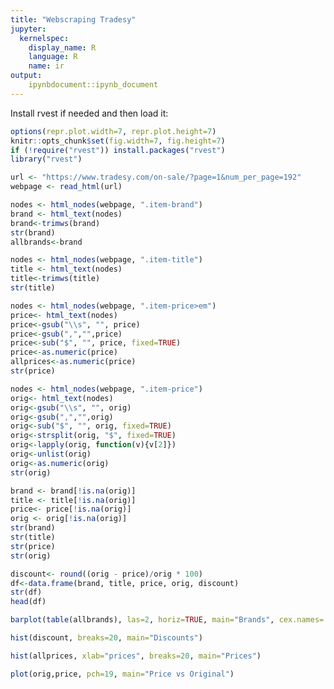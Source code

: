 ```yaml
---
title: "Webscraping Tradesy"
jupyter:
  kernelspec:
    display_name: R
    language: R
    name: ir
output:
    ipynbdocument::ipynb_document
---
```


Install rvest if needed and then load it:

```r
options(repr.plot.width=7, repr.plot.height=7)
knitr::opts_chunk$set(fig.width=7, fig.height=7)
if (!require("rvest")) install.packages("rvest")
library("rvest")
```
```r
url <- "https://www.tradesy.com/on-sale/?page=1&num_per_page=192"
webpage <- read_html(url)
```

```r
nodes <- html_nodes(webpage, ".item-brand")
brand <- html_text(nodes)
brand<-trimws(brand)
str(brand)
allbrands<-brand
```

```r
nodes <- html_nodes(webpage, ".item-title")
title <- html_text(nodes)
title<-trimws(title)
str(title)
```

```r
nodes <- html_nodes(webpage, ".item-price>em")
price<- html_text(nodes)
price<-gsub("\\s", "", price)
price<-gsub(",","",price)
price<-sub("$", "", price, fixed=TRUE)
price<-as.numeric(price)
allprices<-as.numeric(price)
str(price)
```

```r
nodes <- html_nodes(webpage, ".item-price")
orig<- html_text(nodes)
orig<-gsub("\\s", "", orig)
orig<-gsub(",","",orig)
orig<-sub("$", "", orig, fixed=TRUE)
orig<-strsplit(orig, "$", fixed=TRUE)
orig<-lapply(orig, function(v){v[2]}) 
orig<-unlist(orig)
orig<-as.numeric(orig)
str(orig)
```

```r
brand <- brand[!is.na(orig)]
title <- title[!is.na(orig)]
price<- price[!is.na(orig)]
orig <- orig[!is.na(orig)]
str(brand)
str(title)
str(price)
str(orig)
```

```r
discount<- round((orig - price)/orig * 100)
df<-data.frame(brand, title, price, orig, discount)
str(df)
head(df)
```

```r
barplot(table(allbrands), las=2, horiz=TRUE, main="Brands", cex.names=.5)
```

```r
hist(discount, breaks=20, main="Discounts")
```

```r
hist(allprices, xlab="prices", breaks=20, main="Prices")
```

```r
plot(orig,price, pch=19, main="Price vs Original")
```

